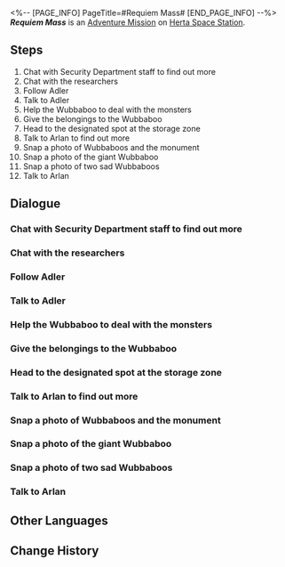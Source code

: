<%-- [PAGE_INFO]
PageTitle=#Requiem Mass#
[END_PAGE_INFO] --%>
{{Stub|Dialogue.}}
{{Mission Infobox
|id            = 2000116
|title         = 
|image         = <!--Mission Requiem Mass.png-->
|type          = Adventure
|event_name    = 
|chapter       = 
|requirements  = 
* [[Adventure Mission]] ''[[Road to Revival]]'' completed
* [[Trailblaze Mission]] ''[[Not Good With Farewells]]'' completed
* Reach [[Trailblaze Level]] 19
|summary       = Collaborating with the Security Department, you investigated the space station's Stop-Motion Shadow event and discovered that the Wubbaboos were responsible. They asked you to recover Eikura Shuu's relics, which were taken away by the Legion monsters.<br />Although Eikura Shuu has passed away, his memory lives on in the souls of the Wubbaboos...
|characters    = ???; Adler; Anxious Security Department Member; Arlan; Lone Wubbaboo; Lukacs; Timid Security Department Member; Trailblazer; Wubbaboo
|startLocation = [[Herta Space Station]] - [[Supply Zone]]
|world         = Herta Space Station
|area          = Supply Zone
|prev          = Road to Revival
|next          = 
|exp           = 250
|credits       = 12000
|stellarJade   = 40
|other         = {{Card List|1=Wubbaboo (Profile Picture)*1 { text = Wubbaboo }; Hertareum*50; Sparse Aether*12}}
}}
'''''Requiem Mass''''' is an [[Adventure Mission]] on [[Herta Space Station]].

==Steps==
# Chat with Security Department staff to find out more
# Chat with the researchers
# Follow Adler
# Talk to Adler
# Help the Wubbaboo to deal with the monsters
# Give the belongings to the Wubbaboo
# Head to the designated spot at the storage zone
# Talk to Arlan to find out more
# Snap a photo of Wubbaboos and the monument
# Snap a photo of the giant Wubbaboo
# Snap a photo of two sad Wubbaboos
# Talk to Arlan

<!--
==Gameplay Notes==

--><!--
==Trial Character==

-->
==Dialogue==
{{Stub Dialogue}}
{{Dialogue Start}}
:{{tx}}
{{Dialogue End}}

===Chat with Security Department staff to find out more===
{{Mission Description|type=adventure|location=Supply Zone|update|News about the Stop-Motion Shadow sends the space station wild.<br />The Security Department is investigating the incident. Perhaps you could learn something straight from the horse's mouth?}}
{{Dialogue Start}}
:{{tx}}
{{Dialogue End}}

===Chat with the researchers===
{{Mission Description|type=adventure|location=<!--to be added-->|update|Security is understaffed, and their director Arlan suggests first interviewing some of the eyewitnesses.<br />During your chat, you gradually come to realize what this Shadow actually is...}}
{{Dialogue Start}}
:{{tx}}
{{Dialogue End}}

===Follow Adler===
{{Mission Description|type=adventure|location=Supply Zone|update|There appears to be a deeper secret behind Adler's strange behavior. You decide to tail him and see what he's getting up to.}}
{{Dialogue Start}}
:{{tx}}
{{Dialogue End}}

===Talk to Adler===
{{Mission Description|type=adventure|location=Supply Zone|update|Adler previously said he didn't know where the Wubbaboo was, but he's actually conspiring with it right now.<br />You decide to go up and ask what exactly is going on...}}
{{Dialogue Start}}
:{{tx}}
{{Dialogue End}}

===Help the Wubbaboo to deal with the monsters===
{{Mission Description|type=adventure|location=<!--to be added-->|update|A researcher was robbed blind by monsters of the Legion. The Wubbaboo asks you to help retrieve the goods.<br />Getting rid of Legion remnants around the space station is the Security Department's job. You and Arlan both agree to this request.}}
{{Dialogue Start}}
:{{tx}}
{{Dialogue End}}

===Give the belongings to the Wubbaboo===
{{Mission Description|type=adventure|location=Storage Zone|update|You manage to get all of that researcher's belongings back from the Legion monsters.<br />Despite not knowing whether Wubbaboos even have hands, you return the items &mdash; as promised &mdash; back to the Wubbaboo.}}
{{Dialogue Start}}
:{{tx}}
{{Dialogue End}}

===Head to the designated spot at the storage zone===
{{Mission Description|type=adventure|location=<!--to be added-->|update|It turns out that the Wubbaboo was after possessions the researcher Eikura Shuu had left behind.<br />With the Wubbaboo's approval, it tells you the location of the Wubbaboo stronghold. You and Arlan decide to go investigate.}}
{{Dialogue Start}}
:{{tx}}
{{Dialogue End}}

===Talk to Arlan to find out more===
{{Mission Description|type=adventure|location=Storage Zone|update|When you reach the end, you and Arlan discover Wubbaboos gathered before their monument.<br />Arlan seems to understand what's going on. Ask him about what is happening.}}
{{Dialogue Start}}
:{{tx}}
{{Dialogue End}}

===Snap a photo of Wubbaboos and the monument===
{{Mission Description|type=adventure|location=<!--to be added-->|update|A commemoration held in order to forget &mdash; Arlan asks you to help snap a photo of Wubbaboos surrounding the monument.}}
{{Dialogue Start}}
:{{tx}}
{{Dialogue End}}

===Snap a photo of the giant Wubbaboo===
{{Dialogue Start}}
:{{tx}}
{{Dialogue End}}

===Snap a photo of two sad Wubbaboos===
{{Dialogue Start}}
:{{tx}}
{{Dialogue End}}

===Talk to Arlan===
{{Mission Description|type=adventure|location=Storage Zone|update|You snap all the photos as per Arlan's request.<br />As the witness to all of this, Arlan seems to have something else to say to you.}}
{{Dialogue Start}}
:{{tx}}
{{Dialogue End}}

==Other Languages==
{{Other Languages
|en   = Requiem Mass
|zhs  = 安魂弥撒
|zht  = 安魂彌撒
|ja   = レクイエム
|ko   = 위령 미사
|es   = Misa de réquiem
|fr   = Messe de requiem
|ru   = Заупокойная месса
|th   = สู่ความสงบ
|vi   = Lễ Cầu Siêu
|de   = Totenmesse
|id   = Perayaan Massal Arwah
|pt   = Missa de Réquiem
}}

==Change History==
{{Change History|1.0}}
